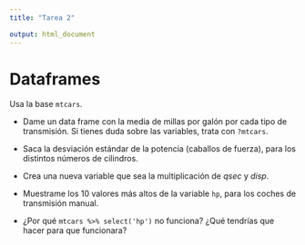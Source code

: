 ```yaml
---
title: "Tarea 2"

output: html_document
---
```


# Dataframes

Usa la base `mtcars`.
 
- Dame un data frame con la media de millas por galón por cada tipo de transmisión. Si tienes duda sobre las variables, trata con `?mtcars`.

- Saca la desviación estándar de la potencia (caballos de fuerza), para los distintos números de cilindros. 

- Crea una nueva variable que sea la multiplicación de *qsec* y *disp*.

- Muestrame los 10 valores más altos de la variable `hp`, para los coches de transmisión manual.

- ¿Por qué `mtcars %>% select('hp')` no funciona? ¿Qué tendrías que hacer para que funcionara?
 